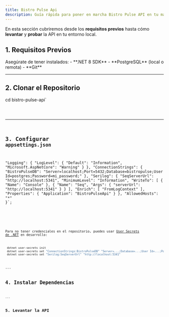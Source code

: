 ```yaml
---
title: Bistro Pulse Api
description: Guía rápida para poner en marcha Bistro Pulse API en tu máquina local
---
```



En esta sección cubriremos desde los **requisitos previos** hasta cómo **levantar** y **probar** la API en tu entorno local.

## 1. Requisitos Previos

<Aside>
Asegúrate de tener instalados:
- **.NET 8 SDK**  
- **PostgreSQL** (local o remota)  
- **Git**  
</Aside>

---
## 2. Clonar el Repositorio

cd bistro-pulse-api`

<Code code={exampleCode} lang="bash"  />

---
## 3. Configurar `appsettings.json`

  "Logging": {
    "LogLevel": {
      "Default": "Information",
      "Microsoft.AspNetCore": "Warning"
    }
  },
  "ConnectionStrings": {
    "BistroPulseDB": "Server=localhost;Port=5432;Database=bistropulse;User Id=postgres;Password=mi_password;"
  },
  "Serilog": {
    "SeqServerUrl": "http://localhost:5341",
    "MinimumLevel": "Information",
    "WriteTo": [
      { "Name": "Console" },
      {
        "Name": "Seq",
        "Args": { "serverUrl": "http://localhost:5341" }
      }
    ],
    "Enrich": [ "FromLogContext" ],
    "Properties": {
      "Application": "BistroPulseApi"
    }
  },
  "AllowedHosts": "*"
}`;


<Code code={config} lang="json" title={file}  />


<Aside type="tip" title="Tip"> 

Para no tener credenciales en el repositorio, puedes usar [User Secrets de .NET](https://learn.microsoft.com/aspnet/core/security/app-secrets) en desarrollo:

```bash
 dotnet user-secrets init
 dotnet user-secrets set "ConnectionStrings:BistroPulseDB" "Server=...;Database=...;User Id=...;Password=..."
 dotnet user-secrets set "Serilog:SeqServerUrl" "http://localhost:5341"
 ```
</Aside>
---

## 4. Instalar Dependencias
<Code code='dotnet restore' lang='bash' title='# En la carpeta del API (.NET)' />
---

## 5. Levantar la API

<Tabs>
  <TabItem  label="Desarrollo">
    <Code code='cd BistroPulseApi
    dotnet watch run --launch-profile Development' language="bash" />
  </TabItem >
  <TabItem  label="Producción">
    <Code code='dotnet publish -c Release -o ./publish
    cd publish
    dotnet BistroPulseApi.dll' language="bash" />
  </TabItem >
</Tabs>